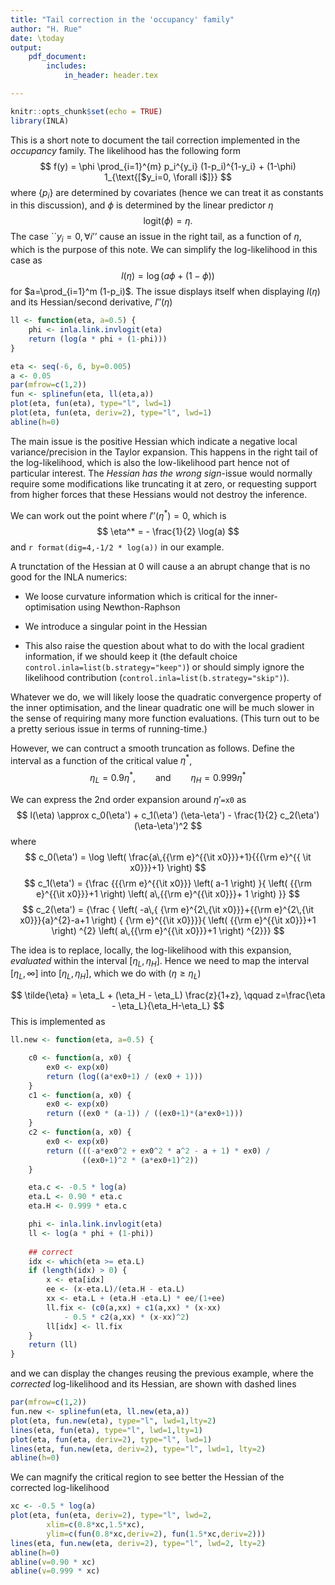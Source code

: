 ```yaml
---
title: "Tail correction in the 'occupancy' family"
author: "H. Rue"
date: \today
output: 
    pdf_document: 
        includes:
            in_header: header.tex

---
```


\def\logit#1{\text{logit}(#1)}
\def\ilogit#1{\text{inv.logit}(#1)}
\def\diag#1{\text{diag}(#1)}
\def\Cov#1#2{\text{Cov}(x_{#1}, x_{#2})}
\def\Var#1{\text{Var}(x_{#1})}

```r
knitr::opts_chunk$set(echo = TRUE)
library(INLA)
```

This is a short note to document the tail correction implemented in
the *occupancy* family.
The likelihood has the following form
$$
    f(y) = \phi \prod_{i=1}^{m} p_i^{y_i} (1-p_i)^{1-y_i} + (1-\phi)
    1_{\text{[$y_i=0, \forall i$]}}
$$
where $\{p_i\}$ are determined by covariates 
(hence we can treat it as constants in this discussion), and $\phi$ is determined 
by the linear predictor $\eta$
$$
	\logit{\phi} = \eta.
$$
The case ``$y_i=0, \forall i$'' cause an issue in the right tail, as a
function of $\eta$, which is the purpose of this note. We can simplify
the log-likelihood in this case as
$$
	l(\eta) = \log\left( a\phi + (1-\phi) \right)
$$
for $a=\prod_{i=1}^m (1-p_i)$. The issue displays itself
when displaying $l(\eta)$ and its Hessian/second derivative, $l''(\eta)$
```r
ll <- function(eta, a=0.5) {
	phi <- inla.link.invlogit(eta)
	return (log(a * phi + (1-phi)))
}

eta <- seq(-6, 6, by=0.005)
a <- 0.05
par(mfrow=c(1,2))
fun <- splinefun(eta, ll(eta,a))
plot(eta, fun(eta), type="l", lwd=1)
plot(eta, fun(eta, deriv=2), type="l", lwd=1)
abline(h=0)
```

The main issue is the positive Hessian which indicate a negative local
variance/precision in the Taylor expansion. This happens in the right
tail of the log-likelihood, which is also the low-likelihood part
hence not of particular interest. The *Hessian has the wrong
sign*-issue would normally require some modifications like truncating
it at zero, or requesting support from higher forces that these
Hessians would not destroy the inference.

We can work out the point where $l''(\eta^*)=0$, which is
$$
	\eta^* = - \frac{1}{2} \log(a)
$$
and `r format(dig=4,-1/2 * log(a))` in our example.

A trunctation of the Hessian at 0 will cause a an abrupt change that
is no good for the INLA numerics:

- We loose curvature information which is critical for the
  inner-optimisation using Newthon-Raphson

- We introduce a singular point in the Hessian

- This also raise the question about what to do with the local
  gradient information, if we should keep it (the default choice
  `control.inla=list(b.strategy="keep")`) or should simply ignore the
  likelihood contribution (`control.inla=list(b.strategy="skip")`).

Whatever we do, we will likely loose the quadratic convergence
property of the inner optimisation, and the linear quadratic one will
be much slower in the sense of requiring many more function
evaluations. (This turn out to be a pretty serious issue in terms of
running-time.)

However, we can contruct a smooth truncation as follows.  Define
the interval as a function of the critical value $\eta^*$,
$$ 
	\eta_L = 0.9 \eta^*, \qquad\text{and}\qquad \eta_H = 0.999 \eta^*
$$

We can express the 2nd order expansion around $\eta'$`=x0` as 
$$
	l(\eta) \approx c_0(\eta') + c_1(\eta') (\eta-\eta') - \frac{1}{2} c_2(\eta') (\eta-\eta')^2
$$
where
$$
	c_0(\eta') = 
\log  \left( \frac{a\,{{\rm e}^{{\it x0}}}+1}{{{\rm e}^{{
\it x0}}}+1} \right)
$$
$$
	c_1(\eta') = {\frac {{{\rm e}^{{\it x0}}} \left( a-1 \right) }{
 \left( {{\rm e}^{{\it x0}}}+1 \right)  \left( a\,{{\rm e}^{{\it x0}}}+
1 \right) }} 
$$
$$
	c_2(\eta') = {\frac { \left( -a\,{
{\rm e}^{2\,{\it x0}}}+{{\rm e}^{2\,{\it x0}}}{a}^{2}-a+1 \right) {
{\rm e}^{{\it x0}}}}{ \left( {{\rm e}^{{\it x0}}}+1 \right) ^{2}
 \left( a\,{{\rm e}^{{\it x0}}}+1 \right) ^{2}}}
$$

The idea is to replace, locally, the log-likelihood with this
expansion, *evaluated* within the interval $[\eta_L, \eta_H]$. Hence
we need to map the interval $[\eta_L, \infty]$ into $[\eta_L,
\eta_H]$, which we do with ($\eta \ge \eta_L$)

$$
	\tilde{\eta} = \eta_L + (\eta_H - \eta_L) \frac{z}{1+z}, \qquad z=\frac{\eta - \eta_L}{\eta_H-\eta_L}
$$
This is implemented as

```r
ll.new <- function(eta, a=0.5) {

	c0 <- function(a, x0) {
		ex0 <- exp(x0)
		return (log((a*ex0+1) / (ex0 + 1)))
	}
	c1 <- function(a, x0) {
		ex0 <- exp(x0)
		return ((ex0 * (a-1)) / ((ex0+1)*(a*ex0+1)))
	}
	c2 <- function(a, x0) {
		ex0 <- exp(x0)
		return (((-a*ex0^2 + ex0^2 * a^2 - a + 1) * ex0) / 
		        ((ex0+1)^2 * (a*ex0+1)^2))
	}

	eta.c <- -0.5 * log(a)
	eta.L <- 0.90 * eta.c
	eta.H <- 0.999 * eta.c

	phi <- inla.link.invlogit(eta)
	ll <- log(a * phi + (1-phi))
	
	## correct
	idx <- which(eta >= eta.L) 
	if (length(idx) > 0) {
		x <- eta[idx]
		ee <- (x-eta.L)/(eta.H - eta.L)
		xx <- eta.L + (eta.H -eta.L) * ee/(1+ee)
		ll.fix <- (c0(a,xx) + c1(a,xx) * (x-xx) 
			- 0.5 * c2(a,xx) * (x-xx)^2)
		ll[idx] <- ll.fix
	}
	return (ll)
}
```
and we can display the changes reusing the previous example, where the
		*corrected* log-likelihood and its Hessian, are shown with dashed lines
```r
par(mfrow=c(1,2))
fun.new <- splinefun(eta, ll.new(eta,a))
plot(eta, fun.new(eta), type="l", lwd=1,lty=2)
lines(eta, fun(eta), type="l", lwd=1,lty=1)
plot(eta, fun(eta, deriv=2), type="l", lwd=1)
lines(eta, fun.new(eta, deriv=2), type="l", lwd=1, lty=2)
abline(h=0)
```

We can magnify the critical region to see better the Hessian of the
corrected log-likelihood

```r
xc <- -0.5 * log(a)
plot(eta, fun(eta, deriv=2), type="l", lwd=2,
		xlim=c(0.8*xc,1.5*xc),
		ylim=c(fun(0.8*xc,deriv=2), fun(1.5*xc,deriv=2)))
lines(eta, fun.new(eta, deriv=2), type="l", lwd=2, lty=2)
abline(h=0)
abline(v=0.90 * xc)
abline(v=0.999 * xc)
```
